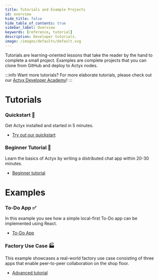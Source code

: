 ```yaml
---
title: Tutorials and Example Projects
id: overview
hide_title: false
hide_table_of_contents: true
sidebar_label: Overview
keywords: [reference, tutorial]
description: Developer tutorials.
image: /images/defaults/default.svg
---
```


Tutorials are learning-oriented lessons that take the reader by the hand to complete a small project.
Examples are complete projects that you can clone from GitHub and deploy to Actyx nodes.

:::info Want more tutorials?
For more elaborate tutorials, please check out our [Actyx Developer Academy](https://academy.actyx.com)!
:::

# Tutorials

### Quickstart 🚀

Get Actyx installed and started in 5 minutes.

- [Try out our quickstart](./quickstart.mdx)

### Beginner Tutorial 💬

Learn the basics of Actyx by writing a distributed chat app within 20-30 minutes.

- [Beginner tutorial](./chat.mdx)

# Examples

### To-Do App ✅

In this example you see how a simple local-first To-Do app can be implemented using React.

- [To-Do App](https://github.com/actyx-contrib/todo-react)

### Factory Use Case 🏭

This example showcases a real-world factory use case consisting of three apps that enable peer-to-peer collaboration on the shop floor.

- [Advanced tutorial](./advanced-tutorial/introduction.mdx)
